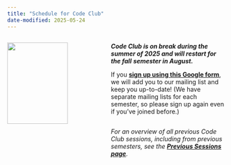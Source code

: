 ```yaml
---
title: "Schedule for Code Club"
date-modified: 2025-05-24
---
```


::: columns
::: {.column width="45%"}
![](img/codeclub_logo.png){fig-align="center" width="80%"}
:::

::: {.column width="55%"}
_**Code Club is on break during the summer of 2025 and will restart for the fall**_
_**semester in August.**_

If you **[sign up using this Google form](https://forms.gle/eYkMvmJShrcANUrt5)**,
we will add you to our mailing list and keep you up-to-date!
(We have separate mailing lists for each semester, so please sign up again even if you've joined before.)

<hr style="height:1pt; visibility:hidden;" />

*For an overview of all previous Code Club sessions, including from previous semesters,* *see the [**Previous Sessions page**](/pages/previous.qmd).*
:::
:::
